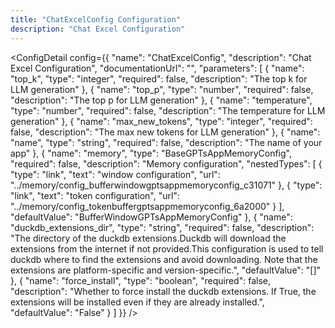 ```yaml
---
title: "ChatExcelConfig Configuration"
description: "Chat Excel Configuration"
---
```



<ConfigDetail config={{
  "name": "ChatExcelConfig",
  "description": "Chat Excel Configuration",
  "documentationUrl": "",
  "parameters": [
    {
      "name": "top_k",
      "type": "integer",
      "required": false,
      "description": "The top k for LLM generation"
    },
    {
      "name": "top_p",
      "type": "number",
      "required": false,
      "description": "The top p for LLM generation"
    },
    {
      "name": "temperature",
      "type": "number",
      "required": false,
      "description": "The temperature for LLM generation"
    },
    {
      "name": "max_new_tokens",
      "type": "integer",
      "required": false,
      "description": "The max new tokens for LLM generation"
    },
    {
      "name": "name",
      "type": "string",
      "required": false,
      "description": "The name of your app"
    },
    {
      "name": "memory",
      "type": "BaseGPTsAppMemoryConfig",
      "required": false,
      "description": "Memory configuration",
      "nestedTypes": [
        {
          "type": "link",
          "text": "window configuration",
          "url": "../memory/config_bufferwindowgptsappmemoryconfig_c31071"
        },
        {
          "type": "link",
          "text": "token configuration",
          "url": "../memory/config_tokenbuffergptsappmemoryconfig_6a2000"
        }
      ],
      "defaultValue": "BufferWindowGPTsAppMemoryConfig"
    },
    {
      "name": "duckdb_extensions_dir",
      "type": "string",
      "required": false,
      "description": "The directory of the duckdb extensions.Duckdb will download the extensions from the internet if not provided.This configuration is used to tell duckdb where to find the extensions and avoid downloading. Note that the extensions are platform-specific and version-specific.",
      "defaultValue": "[]"
    },
    {
      "name": "force_install",
      "type": "boolean",
      "required": false,
      "description": "Whether to force install the duckdb extensions. If True, the extensions will be installed even if they are already installed.",
      "defaultValue": "False"
    }
  ]
}} />

